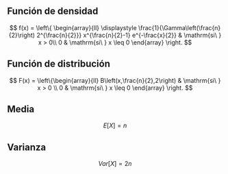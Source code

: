 ## Función de densidad

$$
f(x) = \left\{
\begin{array}{ll}
\displaystyle \frac{1}{\Gamma\left(\frac{n}{2}\right) 2^{\frac{n}{2}}} x^{\frac{n}{2}-1} e^{-\frac{x}{2}} & \mathrm{si\ } x > 0\\
0 & \mathrm{si\ } x \leq 0
\end{array}
\right.
$$


## Función de distribución

$$
F(x) = \left\{\begin{array}{ll}
   B\left(x,\frac{n}{2},2\right) & \mathrm{si\ } x > 0 \\
		 0                 & \mathrm{si\ } x \leq 0
	       \end{array}
	     \right.
$$

## Media

$$
E[X]=n
$$

## Varianza

$$
Var[X]=2n
$$
